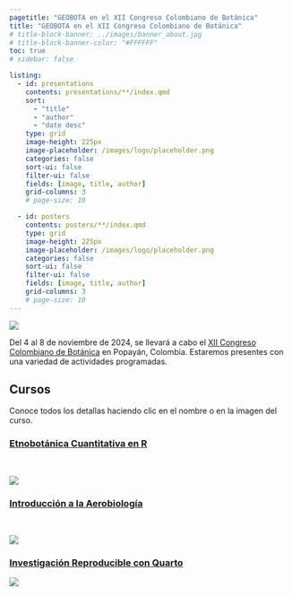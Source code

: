 ```yaml
---
pagetitle: "GEOBOTA en el XII Congreso Colombiano de Botánica"
title: "GEOBOTA en el XII Congreso Colombiano de Botánica"
# title-block-banner: ../images/banner_about.jpg
# title-block-banner-color: "#FFFFFF"
toc: true
# sidebar: false

listing:
  - id: presentations
    contents: presentations/**/index.qmd
    sort:
      - "title"
      - "author"
      - "date desc"
    type: grid
    image-height: 225px
    image-placeholder: /images/logo/placeholder.png
    categories: false
    sort-ui: false
    filter-ui: false
    fields: [image, title, author]
    grid-columns: 3
    # page-size: 10

  - id: posters
    contents: posters/**/index.qmd
    type: grid
    image-height: 225px
    image-placeholder: /images/logo/placeholder.png
    categories: false
    sort-ui: false
    filter-ui: false
    fields: [image, title, author]
    grid-columns: 3
    # page-size: 10
---
```


:::: {.grid}
::: {.g-col-12 .g-col-md-4}

![](../images/xii-ccb/xii-ccb-logo.png){fig-align="center"}

:::
::: {.g-col-12 .g-col-md-8}

Del 4 al 8 de noviembre de 2024, se llevará a cabo el [XII Congreso Colombiano de Botánica](https://congresobotanica.org) en Popayán, Colombia. Estaremos presentes con una variedad de actividades programadas.

:::
::::

## Cursos

Conoce todos los detallas haciendo clic en el nombre o en la imagen del curso.

::::: {.center-text}
:::: {.grid}
::: {.g-col-12 .g-col-md-4}

### [Etnobotánica Cuantitativa en R](https://geobota.github.io/xii-ccb-etnobotanica/)

\

[![](../images/xii-ccb/xii-ccb_etnobotanica-curso_hexsticker_01.svg){fig-align="center"}](http://geobota.github.io/xii-ccb-etnobotanica/)

:::
::: {.g-col-12 .g-col-md-4}

### [Introducción a la Aerobiología](http://geobota.github.io/xii-ccb-aerobiologia/)

\

[![](../images/xii-ccb/xii-ccb_aerobiologia-curso_hexsticker.svg){fig-align="center"}](http://geobota.github.io/xii-ccb-aerobiologia/)

:::
::: {.g-col-12 .g-col-md-4}

### [Investigación Reproducible con Quarto](http://geobota.github.io/xii-ccb-quarto/)

[![](../images/xii-ccb/xii-ccb_quarto-curso_hexsticker_02.svg){fig-align="center"}](http://geobota.github.io/xii-ccb-quarto/)

:::
::::
:::::

<!-- ## Ponencias {#sec-presentations} -->

::: {#presentations}
:::

<!-- ## Pósters {#sec-posters} -->

::: {#posters}
:::